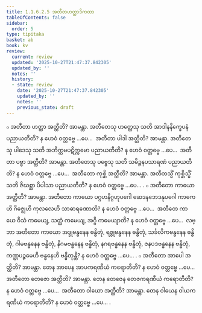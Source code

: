 ```yaml
---
title: 1.1.6.2.5 အတီတဟတ္ထာဒိကထာ
tableOfContents: false
sidebar:
  order: 5
type: tipitaka
basket: ab
book: kv
review:
  current: review
  updated: '2025-10-27T21:47:37.842305'
  updated_by: ''
  notes: ''
  history:
  - state: review
    date: '2025-10-27T21:47:37.842305'
    updated_by: ''
    notes: ''
    previous_state: draft
---
```



<ReviewStatus review={frontmatter.review} showDetails={true} />

<HypothesisAnnotation frontmatter={frontmatter} />

<DynamicBreadcrumb />

<Division number="293" book="kv" e="ch" v="32" p="109">

<Paragraph number="691" book="kv">
๐ အတီတာ ဟတ္ထာ အတ္ထီတိ? အာမန္တာ. အတီတေသု ဟတ္ထေသု သတိ အာဒါနနိက္ခေပနံ ပညာယတီတိ? န ဟေဝံ ဝတ္တဗ္ဗေ …ပေ…  အတီတာ ပါဒါ အတ္ထီတိ? အာမန္တာ. အတီတေသု ပါဒေသု သတိ အဘိက္ကမပဋိက္ကမော ပညာယတီတိ? န ဟေဝံ ဝတ္တဗ္ဗေ …ပေ…  အတီတာ ပဗ္ဗာ အတ္ထီတိ? အာမန္တာ. အတီတေသု ပဗ္ဗေသု သတိ သမိဉ္ဇနပသာရဏံ ပညာယတီတိ? န ဟေဝံ ဝတ္တဗ္ဗေ …ပေ…  အတီတော ကုစ္ဆိ အတ္ထီတိ? အာမန္တာ. အတီတသ္မိံ ကုစ္ဆိသ္မိံ သတိ ဇိဃစ္ဆာ ပိပါသာ ပညာယတီတိ? န ဟေဝံ ဝတ္တဗ္ဗေ …ပေ… .
</Paragraph>

<Paragraph number="692" book="kv">
๐ အတီတော ကာယော အတ္ထီတိ? အာမန္တာ. အတီတော ကာယော ပဂ္ဂဟနိဂ္ဂဟုပဂေါ ဆေဒနဘေဒနုပဂေါ ကာကေဟိ ဂိဇ္ဈေဟိ ကုလလေဟိ သာဓာရဏောတိ? န ဟေဝံ ဝတ္တဗ္ဗေ …ပေ…  အတီတေ ကာယေ ဝိသံ ကမေယျ, သတ္ထံ ကမေယျ, အဂ္ဂိ ကမေယျာတိ? န ဟေဝံ ဝတ္တဗ္ဗေ …ပေ…  လဗ္ဘာ အတီတော ကာယော အဒ္ဒုဗန္ဓနေန ဗန္ဓိတုံ, ရဇ္ဇုဗန္ဓနေန ဗန္ဓိတုံ, သင်္ခလိကဗန္ဓနေန ဗန္ဓိတုံ, ဂါမဗန္ဓနေန ဗန္ဓိတုံ, နိဂမဗန္ဓနေန ဗန္ဓိတုံ, နဂရဗန္ဓနေန ဗန္ဓိတုံ, ဇနပဒဗန္ဓနေန ဗန္ဓိတုံ, ကဏ္ဌပဉ္စမေဟိ ဗန္ဓနေဟိ ဗန္ဓိတုန္တိ? န ဟေဝံ ဝတ္တဗ္ဗေ …ပေ… .
</Paragraph>

<Paragraph number="693" book="kv">
๐ အတီတော အာပေါ အတ္ထီတိ? အာမန္တာ. တေန အာပေန အာပကရဏီယံ ကရောတီတိ? န ဟေဝံ ဝတ္တဗ္ဗေ …ပေ…  အတီတော တေဇော အတ္ထီတိ? အာမန္တာ. တေန တေဇေန တေဇကရဏီယံ ကရောတီတိ? န ဟေဝံ ဝတ္တဗ္ဗေ …ပေ…  အတီတော ဝါယော အတ္ထီတိ? အာမန္တာ. တေန ဝါယေန ဝါယကရဏီယံ ကရောတီတိ? န ဟေဝံ ဝတ္တဗ္ဗေ …ပေ… .
</Paragraph>
</Division>